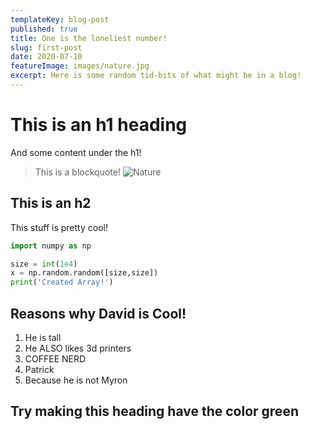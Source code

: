 ```yaml
---
templateKey: blog-post
published: true
title: One is the loneliest number!
slug: first-post
date: 2020-07-10
featureImage: images/nature.jpg
excerpt: Here is some random tid-bits of what might be in a blog!
---
```


# This is an h1 heading

And some content under the h1!

> This is a blockquote!
> ![Nature](images/nature.jpg)

## This is an h2

This stuff is pretty cool!

```python
import numpy as np

size = int(1e4)
x = np.random.random([size,size])
print('Created Array!')
```

## Reasons why David is Cool!

1. He is tall
2. He ALSO likes 3d printers
3. COFFEE NERD
4. Patrick
5. Because he is not Myron

<div
  style={{ padding: "30px 30px", margin: "10px 0", backgroundColor: "green" }}
>
  <h2>Try making this heading have the color green</h2>
</div>

